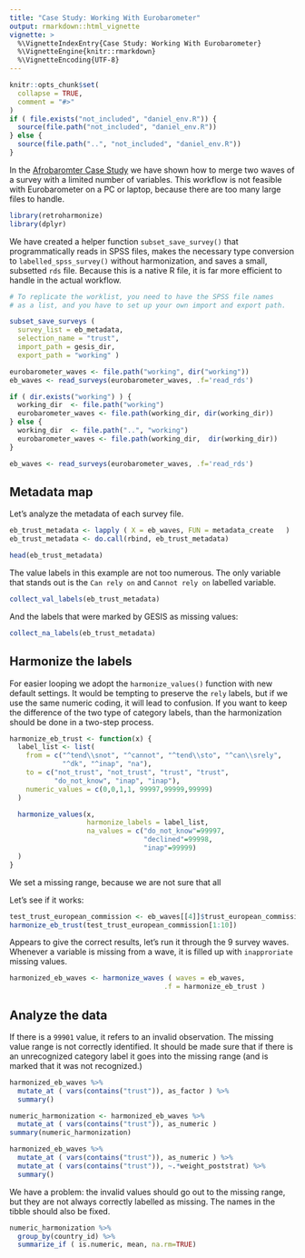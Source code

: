 ```yaml
---
title: "Case Study: Working With Eurobarometer"
output: rmarkdown::html_vignette
vignette: >
  %\VignetteIndexEntry{Case Study: Working With Eurobarometer}
  %\VignetteEngine{knitr::rmarkdown}
  %\VignetteEncoding{UTF-8}
---
```


```r
knitr::opts_chunk$set(
  collapse = TRUE,
  comment = "#>"
)
if ( file.exists("not_included", "daniel_env.R")) {
  source(file.path("not_included", "daniel_env.R"))
} else {
  source(file.path("..", "not_included", "daniel_env.R"))
}

```

In the [Afrobaromter Case Study](http://retroharmonize.satellitereport.com/articles/afrobarometer.html) we have shown how to merge two waves of a survey with a limited number of variables.  This workflow is not feasible with Eurobarometer on a PC or laptop, because there are too many large files to handle. 


```r
library(retroharmonize)
library(dplyr)
```

We have created a helper function `subset_save_survey()` that programmatically reads in SPSS files, makes the necessary type conversion to `labelled_spss_survey()` without harmonization, and saves a small, subsetted `rds` file. Because this is a native R file, it is far more efficient to handle in the actual workflow.

```r
# To replicate the worklist, you need to have the SPSS file names 
# as a list, and you have to set up your own import and export path.

subset_save_surveys ( 
  survey_list = eb_metadata, 
  selection_name = "trust",
  import_path = gesis_dir, 
  export_path = "working" )

```

```r
eurobarometer_waves <- file.path("working", dir("working"))
eb_waves <- read_surveys(eurobarometer_waves, .f='read_rds')
```

```r
if ( dir.exists("working") ) {
  working_dir  <- file.path("working")
  eurobarometer_waves <- file.path(working_dir, dir(working_dir))
} else {
  working_dir  <- file.path("..", "working")
  eurobarometer_waves <- file.path(working_dir,  dir(working_dir))
}

eb_waves <- read_surveys(eurobarometer_waves, .f='read_rds')
```

## Metadata map

Let's analyze the metadata of each survey file. 

```r
eb_trust_metadata <- lapply ( X = eb_waves, FUN = metadata_create   )
eb_trust_metadata <- do.call(rbind, eb_trust_metadata)
```

```r
head(eb_trust_metadata)
```

The value labels in this example are not too numerous.  The only variable that stands out is the `Can rely on` and `Cannot rely on` labelled variable. 

```r
collect_val_labels(eb_trust_metadata)
```

And the labels that were marked by GESIS as missing values:

```r
collect_na_labels(eb_trust_metadata)
```
## Harmonize the labels

For easier looping we adopt the `harmonize_values()` function with new default settings. It would be tempting to preserve the `rely` labels, but if we use the same numeric coding, it will lead to confusion. If you want to keep the difference of the two type of category labels, than the harmonization should be done in a two-step process. 

```r
harmonize_eb_trust <- function(x) {
  label_list <- list(
    from = c("^tend\\snot", "^cannot", "^tend\\sto", "^can\\srely",
             "^dk", "^inap", "na"), 
    to = c("not_trust", "not_trust", "trust", "trust",
           "do_not_know", "inap", "inap"), 
    numeric_values = c(0,0,1,1, 99997,99999,99999)
  )

  harmonize_values(x, 
                   harmonize_labels = label_list, 
                   na_values = c("do_not_know"=99997,
                                 "declined"=99998,
                                 "inap"=99999)
  )
}
```

We set a missing range, because we are not sure that all 

Let's see if it works:

```r
test_trust_european_commission <- eb_waves[[4]]$trust_european_commission
harmonize_eb_trust(test_trust_european_commission[1:10])
```
Appears to give the correct results, let's run it through the 9 survey waves. Whenever a variable is missing from a wave, it is filled up with `inapproriate` missing values.

```r
harmonized_eb_waves <- harmonize_waves ( waves = eb_waves, 
                                      .f = harmonize_eb_trust )
```

## Analyze the data

If there is a `99901` value, it refers to an invalid observation. The missing value range is not correctly identified. It should be made sure that if there is an unrecognized category label it goes into the missing range (and is marked that it was not recognized.)

```r
harmonized_eb_waves %>%
  mutate_at ( vars(contains("trust")), as_factor ) %>%
  summary()
```
```r
numeric_harmonization <- harmonized_eb_waves %>%
  mutate_at ( vars(contains("trust")), as_numeric )
summary(numeric_harmonization)
```

```r
harmonized_eb_waves %>%
  mutate_at ( vars(contains("trust")), as_numeric ) %>%
  mutate_at ( vars(contains("trust")), ~.*weight_poststrat) %>%
  summary()
```

We have a problem: the invalid values should go out to the missing range, but they are not always correctly labelled as missing. The names in the tibble should also be fixed.

```r
numeric_harmonization %>%
  group_by(country_id) %>%
  summarize_if ( is.numeric, mean, na.rm=TRUE) 
```
